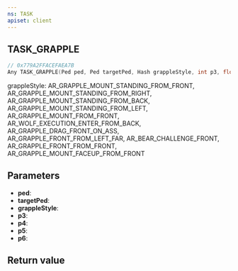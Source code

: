 ```yaml
---
ns: TASK
apiset: client
---
```

## TASK_GRAPPLE

```c
// 0x779A2FFACEFAEA7B
Any TASK_GRAPPLE(Ped ped, Ped targetPed, Hash grappleStyle, int p3, float p4, int p5, int p6);
```

grappleStyle: AR_GRAPPLE_MOUNT_STANDING_FROM_FRONT, AR_GRAPPLE_MOUNT_STANDING_FROM_RIGHT, AR_GRAPPLE_MOUNT_STANDING_FROM_BACK, AR_GRAPPLE_MOUNT_STANDING_FROM_LEFT, AR_GRAPPLE_MOUNT_FROM_FRONT, AR_WOLF_EXECUTION_ENTER_FROM_BACK, AR_GRAPPLE_DRAG_FRONT_ON_ASS, AR_GRAPPLE_FRONT_FROM_LEFT_FAR, AR_BEAR_CHALLENGE_FRONT, AR_GRAPPLE_FRONT_FROM_FRONT, AR_GRAPPLE_MOUNT_FACEUP_FROM_FRONT

## Parameters
* **ped**:
* **targetPed**:
* **grappleStyle**:
* **p3**:
* **p4**:
* **p5**:
* **p6**:

## Return value